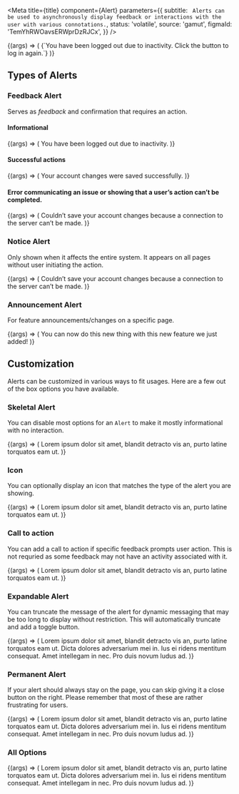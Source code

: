 
<Meta
  title={title}
  component={Alert}
  parameters={{
    subtitle: `
Alerts can be used to asynchronously display feedback or interactions
with the user with various connotations.`,
    status: 'volatile',
    source: 'gamut',
    figmaId: 'TemYhRWOavsERWprDzRJCx',
  }}
/>

<Canvas withSource="open">
  <Story name="Alert">
    {(args) => (
      <Alert
        showIcon
        type={BannerType.Info}
        cta={{ text: 'Login', onClick: action('CTA Click') }}
        onClose={action('Close')}
      >
        {`You have been logged out due to inactivity.
                Click the button to log in again.`}
      </Alert>
    )}
  </Story>
</Canvas>

<Props story="Alert" />

## Types of Alerts

### Feedback Alert

Serves as _feedback_ and confirmation that requires an
action.

#### Informational

<Canvas>
  <Story name="Information">
    {(args) => (
      <Alert
        showIcon
        type={BannerType.Info}
        cta={{ text: 'Login', onClick: action('CTA Click') }}
        onClose={action('Close')}
      >
        You have been logged out due to inactivity.
      </Alert>
    )}
  </Story>
</Canvas>

#### Successful actions

<Canvas>
  <Story name="Success">
    {(args) => (
      <Alert
        showIcon
        type={BannerType.Success}
        cta={{ text: 'view account', onClick: action('CTA Click') }}
        onClose={action('Close')}
      >
        Your account changes were saved successfully.
      </Alert>
    )}
  </Story>
</Canvas>

#### Error communicating an issue or showing that a user’s action can’t be completed.

<Canvas>
  <Story name="Error">
    {(args) => (
      <Alert
        showIcon
        type={BannerType.Error}
        cta={{ text: 'retry', onClick: action('CTA Click') }}
        onClose={action('Close')}
      >
        Couldn’t save your account changes because a connection to the server
        can’t be made.
      </Alert>
    )}
  </Story>
</Canvas>

### Notice Alert

Only shown when it affects the entire system. It appears on all pages without user initiating the action.

<Canvas>
  <Story name="Notice">
    {(args) => (
      <Alert
        showIcon
        type={BannerType.Notice}
        cta={{ text: 'retry', onClick: action('CTA Click') }}
        onClose={action('Close')}
      >
        Couldn’t save your account changes because a connection to the server
        can’t be made.
      </Alert>
    )}
  </Story>
</Canvas>

### Announcement Alert

For feature announcements/changes on a specific page.

<Canvas>
  <Story name="Announcement">
    {(args) => (
      <Alert
        showIcon
        type={BannerType.Announcement}
        cta={{ text: 'Learn More', onClick: action('CTA Click') }}
        onClose={action('Close')}
      >
        You can now do this new thing with this new feature we just added!
      </Alert>
    )}
  </Story>
</Canvas>

## Customization

Alerts can be customized in various ways to fit usages. Here are a few out of the box options you have available.

### Skeletal Alert

You can disable most options for an `Alert` to make it mostly informational with no interaction.

<Canvas>
  <Story name="Skeletal">
    {(args) => (
      <Alert
        showIcon={false}
        type={BannerType.Notice}
        onClose={action('Close')}
      >
        Lorem ipsum dolor sit amet, blandit detracto vis an, purto latine
        torquatos eam ut.
      </Alert>
    )}
  </Story>
</Canvas>

### Icon

You can optionally display an icon that matches the type of the alert you are showing.

<Canvas>
  <Story name="Icon">
    {(args) => (
      <Alert type={BannerType.Notice} onClose={action('Close')}>
        Lorem ipsum dolor sit amet, blandit detracto vis an, purto latine
        torquatos eam ut.
      </Alert>
    )}
  </Story>
</Canvas>

### Call to action

You can add a call to action if specific feedback prompts user action. This is not requried as some
feedback may not have an activity associated with it.

<Canvas>
  <Story name="Call to Action">
    {(args) => (
      <Alert
        showIcon={false}
        type={BannerType.Notice}
        cta={{
          href: 'https://google.com',
          onClick: action('Close'),
          text: 'Click Me',
        }}
        onClose={action('Close')}
      >
        Lorem ipsum dolor sit amet, blandit detracto vis an, purto latine
        torquatos eam ut.
      </Alert>
    )}
  </Story>
</Canvas>

### Expandable Alert

You can truncate the message of the alert for dynamic messaging that may be too long to display
without restriction. This will automatically truncate and add a toggle button.

<Canvas>
  <Story name="Expandable">
    {(args) => (
      <Alert
        showIcon={false}
        type={BannerType.Notice}
        lines={1}
        onClose={action('Close')}
      >
        Lorem ipsum dolor sit amet, blandit detracto vis an, purto latine
        torquatos eam ut. Dicta dolores adversarium mei in. Ius ei ridens
        mentitum consequat. Amet intellegam in nec. Pro duis novum ludus ad.
      </Alert>
    )}
  </Story>
</Canvas>

### Permanent Alert

If your alert should always stay on the page, you can skip giving it a close button on the right.
Please remember that most of these are rather frustrating for users.

<Canvas>
  <Story name="Permanent">
    {(args) => (
      <Alert showIcon={false} type={BannerType.Notice} lines={1}>
        Lorem ipsum dolor sit amet, blandit detracto vis an, purto latine
        torquatos eam ut. Dicta dolores adversarium mei in. Ius ei ridens
        mentitum consequat. Amet intellegam in nec. Pro duis novum ludus ad.
      </Alert>
    )}
  </Story>
</Canvas>

### All Options

<Canvas>
  <Story name="All Options">
    {(args) => (
      <Alert
        type={BannerType.Notice}
        cta={{
          href: 'https://google.com',
          onClick: action('Close'),
          text: 'Click Me',
        }}
        lines={1}
        onClose={action('Close')}
      >
        Lorem ipsum dolor sit amet, blandit detracto vis an, purto latine
        torquatos eam ut. Dicta dolores adversarium mei in. Ius ei ridens
        mentitum consequat. Amet intellegam in nec. Pro duis novum ludus ad.
      </Alert>
    )}
  </Story>
</Canvas>
